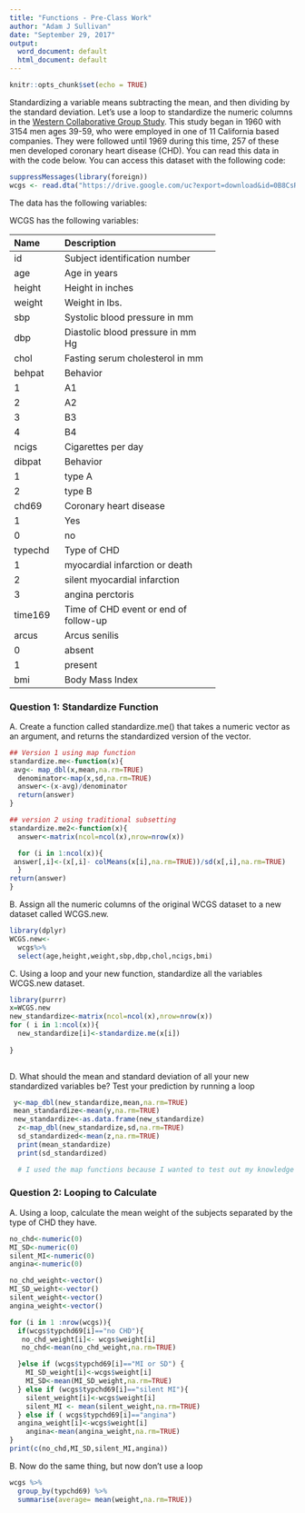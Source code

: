 ```yaml
---
title: "Functions - Pre-Class Work"
author: "Adam J Sullivan"
date: "September 29, 2017"
output:
  word_document: default
  html_document: default
---
```


```r
knitr::opts_chunk$set(echo = TRUE)
```








Standardizing a variable means subtracting the mean, and then dividing by the standard deviation. Let’s use a loop to standardize the numeric columns in the [Western Collaborative Group Study](https://clinicaltrials.gov/ct2/show/NCT00005174). This study began in 1960 with 3154 men ages 39-59, who were employed in one of 11 California based companies. They were followed until 1969 during this time, 257 of these men developed coronary heart disease (CHD). You can read this data in with the code below. You can access this dataset with the following code:

```R

suppressMessages(library(foreign))
wcgs <- read.dta("https://drive.google.com/uc?export=download&id=0B8CsRLdwqzbzYWxfN3ExQllBQkU")
```

The data has the following variables:



WCGS has the following variables:

-----------------------------------------------------------
Name    Description
------- -------------------------------------------
id      Subject identification number

age     Age in years

height  Height in inches

weight  Weight in lbs.

sbp     Systolic blood pressure in mm 

dbp     Diastolic blood pressure in mm Hg

chol    Fasting serum cholesterol in mm 

behpat  Behavior

  1       A1

  2       A2

  3       B3

  4       B4

ncigs   Cigarettes per day

dibpat  Behavior

1       type A

2       type B

chd69   Coronary heart disease

1       Yes

0       no

typechd Type of CHD

1       myocardial infarction or death

2       silent myocardial infarction

3       angina perctoris

time169 Time of CHD event or end of follow-up

arcus   Arcus senilis

0       absent

1       present

bmi     Body Mass Index
-----------------------------------------------------------




### Question 1: Standardize Function

A. Create a function called standardize.me() that takes a numeric vector as an argument, and returns the standardized version of the vector. 
```r
## Version 1 using map function
standardize.me<-function(x){
 avg<- map_dbl(x,mean,na.rm=TRUE)
  denominator<-map(x,sd,na.rm=TRUE)
  answer<-(x-avg)/denominator
  return(answer)
}

## version 2 using traditional subsetting
standardize.me2<-function(x){
  answer<-matrix(ncol=ncol(x),nrow=nrow(x))

  for (i in 1:ncol(x)){
 answer[,i]<-(x[,i]- colMeans(x[i],na.rm=TRUE))/sd(x[,i],na.rm=TRUE)
  }
return(answer)
}
```
B. Assign all the numeric columns of the original WCGS dataset to a new dataset called WCGS.new. 
```r
library(dplyr)
WCGS.new<-
  wcgs%>%
  select(age,height,weight,sbp,dbp,chol,ncigs,bmi)
```
C. Using a loop and your new function, standardize all the variables WCGS.new dataset.
```r
library(purrr)
x=WCGS.new
new_standardize<-matrix(ncol=ncol(x),nrow=nrow(x))
for ( i in 1:ncol(x)){
  new_standardize[i]<-standardize.me(x[i])
 
}
  

```
D. What should the mean and standard deviation of all your new standardized variables be? Test your prediction by running a loop
```r

 y<-map_dbl(new_standardize,mean,na.rm=TRUE)
 mean_standardize<-mean(y,na.rm=TRUE)
 new_standardize<-as.data.frame(new_standardize)
  z<-map_dbl(new_standardize,sd,na.rm=TRUE)
  sd_standardized<-mean(z,na.rm=TRUE)
  print(mean_standardize)
  print(sd_standardized)

  # I used the map functions because I wanted to test out my knowledge of th functions
```


### Question 2: Looping to Calculate

A. Using a loop, calculate the mean weight of the subjects separated by the type of CHD they have.
```r

no_chd<-numeric(0)
MI_SD<-numeric(0)
silent_MI<-numeric(0)
angina<-numeric(0)

no_chd_weight<-vector()
MI_SD_weight<-vector()
silent_weight<-vector()
angina_weight<-vector()

for (i in 1 :nrow(wcgs)){
  if(wcgs$typchd69[i]=="no CHD"){ 
   no_chd_weight[i]<- wcgs$weight[i]
   no_chd<-mean(no_chd_weight,na.rm=TRUE)

  }else if (wcgs$typchd69[i]=="MI or SD") {
    MI_SD_weight[i]<-wcgs$weight[i]
    MI_SD<-mean(MI_SD_weight,na.rm=TRUE)
  } else if (wcgs$typchd69[i]=="silent MI"){
    silent_weight[i]<-wcgs$weight[i]
    silent_MI <- mean(silent_weight,na.rm=TRUE)
  } else if ( wcgs$typchd69[i]=="angina")
  angina_weight[i]<-wcgs$weight[i]
    angina<-mean(angina_weight,na.rm=TRUE)
}
print(c(no_chd,MI_SD,silent_MI,angina))

```

B. Now do the same thing, but now don’t use a loop
```r
wcgs %>%
  group_by(typchd69) %>%
  summarise(average= mean(weight,na.rm=TRUE))
```

